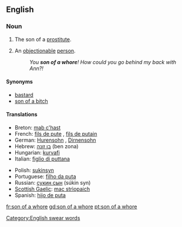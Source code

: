 ==English==

===Noun===
{{en-noun|sg=[[son]] of a [[whore]]|pl=[[sons of whores]]}}

# The son of a [[prostitute]].
# {{context|pejorative|slang}} An [[objectionable]] [[person]].
#:''You '''son of a whore'''! How could you go behind my back with Ann?!''

====Synonyms====
*[[bastard]]
*[[son of a bitch]]

====Translations====
{{trans-top|objectionable person}}
*Breton: [[mab c'hast]] {{m}}
*French: [[fils de pute]] {{m}}, [[fils de putain]] {{m}}
*German: [[Hurensohn]] {{m}}, [[Dirnensohn]] {{m}}
*Hebrew: [[בן זונה]] (ben zona) {{m}}
*Hungarian: [[kurvafi]]
*Italian: [[figlio di puttana]] {{m}}
{{trans-mid}}
*Polish: [[sukinsyn]] {{m}}
*Portuguese: [[filho da puta]] {{m}}
*Russian: [[сукин сын]] (súkin syn) {{m}}
*[[Scottish Gaelic]]: [[mac strìopaich]] {{m}}
*Spanish: [[hijo de puta]] {{m}}
{{trans-bottom}}

[[Category:English swear words]]

[[fr:son of a whore]]
[[gd:son of a whore]]
[[pt:son of a whore]]